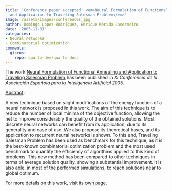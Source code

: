 ```yaml
---
title: 'Conference paper accepted: <em>Neural Formulation of Functional Annealing
  and Application to Traveling Salesman Problem</em>'
image: /assets/images/conferences.jpg
author: Domingo López-Rodríguez, Enrique Mérida Casermeiro
date: '2005-11-01'
categories:
- Neural networks
- Combinatorial optimization
comments:
  giscus:
    repo: quarto-dev/quarto-docs
---
```


The work <u>Neural Formulation of Functional Annealing and Application to Traveling Salesman Problem</u> has been published in <em><em>XI Conferencia de la Asociación Española para la Inteligencia Artificial</em> 2005</em>.

<u>Abstract</u>:



A new technique based on slight modifications of the energy function of a neural network is proposed in this work. The aim of this technique is to reduce the number of local minima of the objective function, allowing the net to improve considerably the quality of the obtained solutions. Most discrete neural networks can benefit from its application, due to its generality and ease of use. We also propose its theoretical bases, and its application to recurrent neural networks is shown. To this end, Traveling Salesman Problem has been used as benchmark for this technique, as it is the best-known combinatorial optimization problem and the most used benchmark to quantify the efficiency of algorithms applied to this kind of problems. This new method has been compared to other techniques in terms of average solution quality, showing a substantial improvement. It is also able, in most of the performed simulations, to reach solutions near to global optimum.




For more details on this work, visit <a href='/publications/conferences/2005-caepia2'>its own page</a>.
